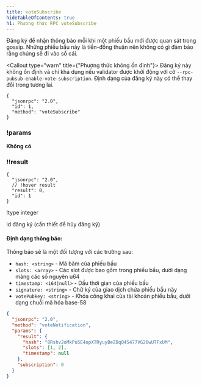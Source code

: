 ```yaml
---
title: voteSubscribe
hideTableOfContents: true
h1: Phương thức RPC voteSubscribe
---
```


Đăng ký để nhận thông báo mỗi khi một phiếu bầu mới được quan sát trong gossip.
Những phiếu bầu này là tiền-đồng thuận nên không có gì đảm bảo rằng chúng sẽ đi
vào sổ cái.

<Callout type="warn" title={"Phương thức không ổn định"}>
  Đăng ký này không ổn định và chỉ khả dụng nếu validator được khởi động với cờ
  `--rpc-pubsub-enable-vote-subscription`. Định dạng của đăng ký này có thể thay
  đổi trong tương lai.
</Callout>

<APIMethod>

```jsonc !!request
{
  "jsonrpc": "2.0",
  "id": 1,
  "method": "voteSubscribe"
}
```

### !params

**Không có**

### !!result

```jsonc !response
{
  "jsonrpc": "2.0",
  // !hover result
  "result": 0,
  "id": 1
}
```

!type integer

id đăng ký (cần thiết để hủy đăng ký)

</APIMethod>

#### Định dạng thông báo:

Thông báo sẽ là một đối tượng với các trường sau:

- `hash: <string>` - Mã băm của phiếu bầu
- `slots: <array>` - Các slot được bao gồm trong phiếu bầu, dưới dạng mảng các
  số nguyên u64
- `timestamp: <i64|null>` - Dấu thời gian của phiếu bầu
- `signature: <string>` - Chữ ký của giao dịch chứa phiếu bầu này
- `votePubkey: <string>` - Khóa công khai của tài khoản phiếu bầu, dưới dạng
  chuỗi mã hóa base-58

```json
{
  "jsonrpc": "2.0",
  "method": "voteNotification",
  "params": {
    "result": {
      "hash": "8Rshv2oMkPu5E4opXTRyuyBeZBqQ4S477VG26wUTFxUM",
      "slots": [1, 2],
      "timestamp": null
    },
    "subscription": 0
  }
}
```
